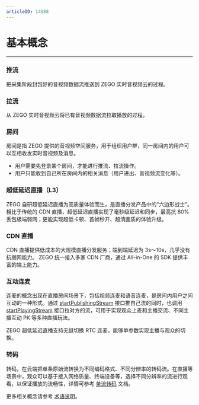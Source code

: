 ```yaml
---
articleID: 14688
---
```

# 基本概念

- - -

### 推流

把采集阶段封包好的音视频数据流推送到 ZEGO 实时音视频云的过程。

### 拉流

从 ZEGO 实时音视频云将已有音视频数据流拉取播放的过程。

### 房间

房间是指 ZEGO 提供的音视频空间服务，用于组织用户群，同一房间内的用户可以互相收发实时音视频及消息。
- 用户需要先登录某个房间，才能进行推流、拉流操作。
- 用户只能收到自己所在房间内的相关消息（用户进出、音视频流变化等）。

### 超低延迟直播（L3）

ZEGO 自研超低延迟直播为高质量体验而生，是直播分发产品中的“六边形战士”。相比于传统的 CDN 直播，超低延迟直播实现了毫秒级延迟和同步，最高抗 80% 丢包极端弱网；更能实现超低卡顿、首帧秒开、超清画质的体验升级。


### CDN 直播

CDN 直播提供低成本的大规模直播分发服务；端到端延迟为 3s～10s，几乎没有抗弱网能力。
ZEGO 统一接入多家 CDN 厂商，通过 All-in-One 的 SDK 提供丰富的端上能力。

### 互动连麦

连麦的概念出现在直播房间场景下，包括视频连麦和语音连麦，是房间内用户之间互动的一种形式。通过 [startPublishingStream](@startPublishingStream) 接口推自己流的同时，也调用 [startPlayingStream](@startPlayingStream) 接口拉对方的流，可用于实现观众上麦和主播交流、不同主播互动 PK 等多种直播玩法。

ZEGO 超低延迟直播支持无缝切换 RTC 连麦，能够单参数实现主播与观众的切换。  

### 转码

转码，在云端把单条原始流转换为不同编码格式、不同分辨率的转码流。在直播等场景中，观众可以基于接入网络质量、终端设备等，选择不同分辨率的流进行观看，以保证播放的流畅性，详情可参考 [单流转码](!Single_stream_transcoding) 文档。


<div class="mk-hint">


更多相关概念请参考 [术语说明](#5390)。
</div>
